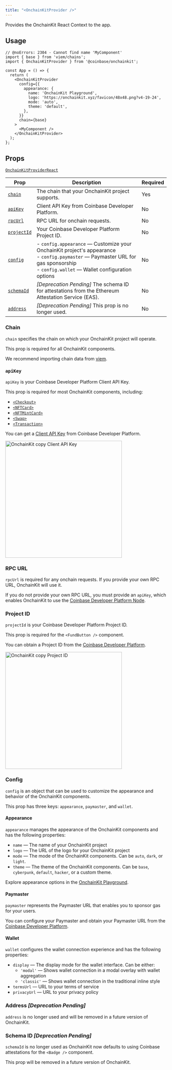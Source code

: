 ```yaml
---
title: "<OnchainKitProvider />"
---
```



Provides the OnchainKit React Context to the app.

## Usage

```tsx app.tsx
// @noErrors: 2304 - Cannot find name 'MyComponent'
import { base } from 'viem/chains';
import { OnchainKitProvider } from '@coinbase/onchainkit';

const App = () => {
  return (
    <OnchainKitProvider
      config={{
        appearance: {
          name: 'OnchainKit Playground',
          logo: 'https://onchainkit.xyz/favicon/48x48.png?v4-19-24',
          mode: 'auto',
          theme: 'default',
        },
      }}
      chain={base}
    >
      <MyComponent />
    </OnchainKitProvider>
  );
};
```

## Props

[`OnchainKitProviderReact`](/onchainkit/config/types#onchainkitproviderreact)

| Prop                       | Description                                                                                                                                                                                    | Required |
| -------------------------- | ---------------------------------------------------------------------------------------------------------------------------------------------------------------------------------------------- | -------- |
| [`chain`](#chain)          | The chain that your OnchainKit project supports.                                                                                                                                               | Yes      |
| [`apiKey`](#apikey)        | Client API Key from Coinbase Developer Platform.                                                                                                                                               | No       |
| [`rpcUrl`](#rpc-url)       | RPC URL for onchain requests.                                                                                                                                                                  | No       |
| [`projectId`](#project-id) | Your Coinbase Developer Platform Project ID.                                                                                                                                                   | No       |
| [`config`](#config)        | - `config.appearance` — Customize your OnchainKit project's appearance <br /> - `config.paymaster` — Paymaster URL for gas sponsorship <br /> - `config.wallet` — Wallet configuration options | No       |
| [`schemaId`](#schema-id)   | _[Deprecation Pending]_ The schema ID for attestations from the Ethereum Attestation Service (EAS).                                                                                            | No       |
| [`address`](#address)      | _[Deprecation Pending]_ This prop is no longer used.                                                                                                                                           | No       |

### Chain

`chain` specifies the chain on which your OnchainKit project will operate.

This prop is required for all OnchainKit components.

We recommend importing chain data from [viem](https://viem.sh/docs/chains/introduction).

### `apiKey`

`apiKey` is your Coinbase Developer Platform Client API Key.

This prop is required for most OnchainKit components, including:

- [`<Checkout>`](/onchainkit/checkout/checkout)
- [`<NFTCard>`](/onchainkit/mint/nft-card)
- [`<NFTMintCard>`](/onchainkit/mint/nft-mint-card)
- [`<Swap>`](/onchainkit/swap/swap)
- [`<Transaction>`](/onchainkit/transaction/transaction)

You can get a [Client API Key](https://portal.cdp.coinbase.com/projects/project-id/api-keys/client-key)
from Coinbase Developer Platform.

<Frame>
<img
  alt="OnchainKit copy Client API Key"
  src="/images/onchainkit/copy-api-key-guide.png"
  height="364"
/>
</Frame>

### RPC URL

`rpcUrl` is required for any onchain requests. If you provide your own RPC URL,
OnchainKit will use it.

If you do not provide your own RPC URL, you must provide an `apiKey`, which
enables OnchainKit to use the
[Coinbase Developer Platform Node](https://portal.cdp.coinbase.com/products/node).

### Project ID

`projectId` is your Coinbase Developer Platform Project ID.

This prop is required for the `<FundButton />` component.

You can obtain a Project ID from the [Coinbase Developer Platform](https://portal.cdp.coinbase.com/projects).

<Frame>
<img
  alt="OnchainKit copy Project ID"
  src="/images/onchainkit/copy-project-id.png"
  height="364"
/>
</Frame>

### Config

`config` is an object that can be used to customize the appearance and behavior
of the OnchainKit components.

This prop has three keys: `appearance`, `paymaster`, and `wallet`.

#### Appearance

`appearance` manages the appearance of the OnchainKit components and has the following properties:

- `name` — The name of your OnchainKit project
- `logo` — The URL of the logo for your OnchainKit project
- `mode` — The mode of the OnchainKit components. Can be `auto`, `dark`, or `light`.
- `theme` — The theme of the OnchainKit components. Can be `base`, `cyberpunk`, `default`, `hacker`, or a custom theme.

Explore appearance options in the [OnchainKit Playground](https://onchainkit.xyz/playground).

#### Paymaster

`paymaster` represents the Paymaster URL that enables you to sponsor gas for your users.

You can configure your Paymaster and obtain your Paymaster URL from the
[Coinbase Developer Platform](https://portal.cdp.coinbase.com/products/bundler-and-paymaster).

#### Wallet

`wallet` configures the wallet connection experience and has the following properties:

- `display` — The display mode for the wallet interface. Can be either:
  - `'modal'` — Shows wallet connection in a modal overlay with wallet aggregation
  - `'classic'` — Shows wallet connection in the traditional inline style
- `termsUrl` — URL to your terms of service
- `privacyUrl` — URL to your privacy policy

### Address _[Deprecation Pending]_

`address` is no longer used and will be removed in a future version of
OnchainKit.

### Schema ID _[Deprecation Pending]_

`schemaId` is no longer used as OnchainKit now defaults to using Coinbase
attestations for the `<Badge />` component.

This prop will be removed in a future version of OnchainKit.



<PolicyBanner />